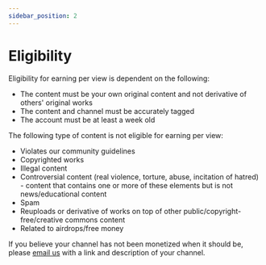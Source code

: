 ---
sidebar_position: 2
---

# Eligibility

Eligibility for earning per view is dependent on the following:

- The content must be your own original content and not derivative of others' original works
- The content and channel must be accurately tagged
- The account must be at least a week old

The following type of content is not eligible for earning per view:

- Violates our community guidelines
- Copyrighted works
- Illegal content
- Controversial content (real violence, torture, abuse, incitation of hatred) - content that contains one or more of these elements but is not news/educational content
- Spam
- Reuploads or derivative of works on top of other public/copyright-free/creative commons content
- Related to airdrops/free money

If you believe your channel has not been monetized when it should be, please [email us](hello@odysee.com) with a link and description of your channel.

